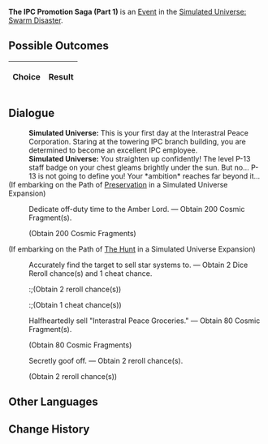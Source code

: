 {{Simulated Universe Event Infobox
|title        = The IPC Promotion Saga (Part 1)
|image        = Random Event Bond.png
|type         =
|appearsIn    = [[Simulated Universe: Swarm Disaster]]
|appearsIn2   = 
|appearsIn3   = 
|requirements =
|prev         = {{tx}}
|next         = {{tx}}
|indexRewards =
|characters   =
}}
'''The IPC Promotion Saga (Part 1)''' is an [[Simulated Universe/Events|Event]] in the [[Simulated Universe: Swarm Disaster]].

==Possible Outcomes==
{| class="article-table"
!Choice
!Result

|}

<!--
==Gameplay Notes==

-->
==Dialogue==
{{Dialogue Start}}
:'''Simulated Universe:''' This is your first day at the Interastral Peace Corporation. Staring at the towering IPC branch building, you are determined to become an excellent IPC employee.
:'''Simulated Universe:''' You straighten up confidently! The level P-13 staff badge on your chest gleams brightly under the sun. But no... P-13 is not going to define you! Your *ambition* reaches far beyond it...
;(If embarking on the Path of [[Simulated Universe/Paths#Preservation|Preservation]] in a Simulated Universe Expansion)
:{{Icon/Dark|Path Preservation Small.png|20}} Dedicate off-duty time to the Amber Lord. &mdash; Obtain 200 Cosmic Fragment(s).
:;(Obtain 200 Cosmic Fragments)
;(If embarking on the Path of [[Simulated Universe/Paths#The Hunt|The Hunt]] in a Simulated Universe Expansion)
:{{Icon/Dark|Path The Hunt Small.png|20}} Accurately find the target to sell star systems to. &mdash; Obtain 2 Dice Reroll chance(s) and 1 cheat chance.
::;(Obtain 2 reroll chance(s))
::;(Obtain 1 cheat chance(s))
:{{DIcon|Star}} Halfheartedly sell "Interastral Peace Groceries." &mdash; Obtain 80 Cosmic Fragment(s).
:;(Obtain 80 Cosmic Fragments)
:{{DIcon|Star}} Secretly goof off. &mdash; Obtain 2 reroll chance(s).
:;(Obtain 2 reroll chance(s))
{{Dialogue End}}

==Other Languages==
{{Other Languages
|zhs   = 星际和平公司「升职记」（其一）
|zht   = 星際和平公司「升職記」（其一）
|ja    = スターピースカンパニー「昇進記」（1）
|ko    = 스타피스 컴퍼니 「승진기」 (1)
|es    = La saga del ascenso de la Corporación I
|fr    = Saga de la CPI (partie 1)
|ru    = Сага о карьере в КММ I
|th    = "บันทึกการเลื่อนตำแหน่ง" องค์กรสันติภาพแห่งดวงดาว (1)
|vi    = Công Ty Hành Tinh Hòa Bình "Nhật Ký Thăng Chức" 1
|de    = Die IFK-Beförderungsgeschichte (Teil 1)
|id    = Kisah Promosi IPC (1)
|pt    = A Saga de Promoção da CPI (Parte 1)
}}

==Change History==
{{Change History|1.0}}

